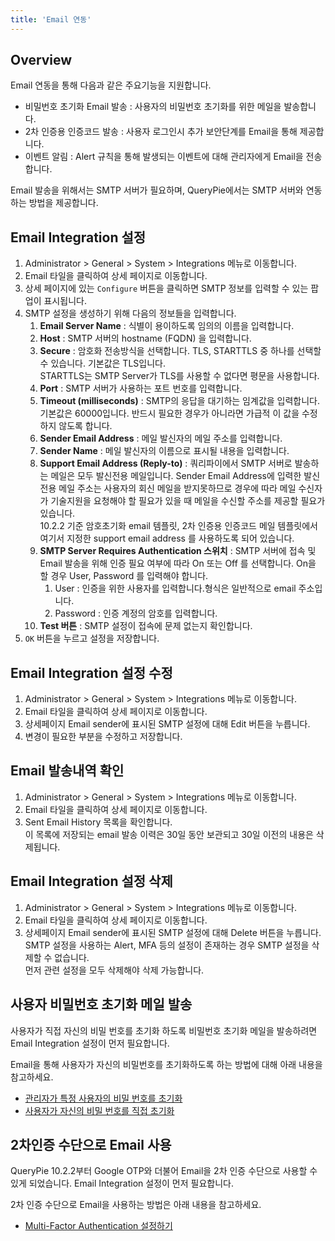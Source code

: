 ```yaml
---
title: 'Email 연동'
---
```



## Overview

Email 연동을 통해 다음과 같은 주요기능을 지원합니다.

* 비밀번호 초기화 Email 발송 : 사용자의 비밀번호 초기화를 위한 메일을 발송합니다.
* 2차 인증용 인증코드 발송 : 사용자 로그인시 추가 보안단계를 Email을 통해 제공합니다.
* 이벤트 알림 : Alert 규칙을 통해 발생되는 이벤트에 대해 관리자에게 Email을 전송합니다.

Email 발송을 위해서는 SMTP 서버가 필요하며, QueryPie에서는 SMTP 서버와 연동하는 방법을 제공합니다.

## Email Integration 설정

1. Administrator &gt; General &gt; System &gt; Integrations 메뉴로 이동합니다. 
2. Email 타일을 클릭하여 상세 페이지로 이동합니다. 
3. 상세 페이지에 있는 `Configure` 버튼을 클릭하면 SMTP 정보를 입력할 수 있는 팝업이 표시됩니다. <br/> 
4. SMTP 설정을 생성하기 위해 다음의 정보들을 입력합니다. 
    1.  **Email Server Name**  : 식별이 용이하도록 임의의 이름을 입력합니다. 
    2.  **Host**  : SMTP 서버의 hostname (FQDN) 을 입력합니다. 
    3.  **Secure**  : 암호화 전송방식을 선택합니다. TLS, STARTTLS 중 하나를 선택할 수 있습니다. 기본값은 TLS입니다.<br/>STARTTLS는 SMTP Server가 TLS를 사용할 수 없다면 평문을 사용합니다. 
    4.  **Port**  : SMTP 서버가 사용하는 포트 번호를 입력합니다.
    5.  **Timeout (milliseconds)** : SMTP의 응답을 대기하는 임계값을 입력합니다. 기본값은 60000입니다. 반드시 필요한 경우가 아니라면 가급적 이 값을 수정하지 않도록 합니다. 
    6.  **Sender Email Address**  : 메일 발신자의 메일 주소를 입력합니다. 
    7.  **Sender Name**  : 메일 발신자의 이름으로 표시될 내용을 입력합니다.
    8.  **Support Email Address (Reply-to)**  : 쿼리파이에서 SMTP 서버로 발송하는 메일은 모두 발신전용 메일입니다. Sender Email Address에 입력한 발신전용 메일 주소는 사용자의 회신 메일을 받지못하므로 경우에 따라 메일 수신자가 기술지원을 요청해야 할 필요가 있을 때 메일을 수신할 주소를 제공할 필요가 있습니다. <br/>10.2.2 기준 암호초기화 email 템플릿, 2차 인증용 인증코드 메일 템플릿에서 여기서 지정한 support email address 를 사용하도록 되어 있습니다. 
    9.  **SMTP Server Requires Authentication 스위치**  : SMTP 서버에 접속 및 Email 발송을 위해 인증 필요 여부에 따라 On 또는 Off 를 선택합니다. On을 할 경우 User, Password 를 입력해야 합니다. 
        1. User : 인증을 위한 사용자를 입력합니다.형식은 일반적으로 email 주소입니다.
        2. Password : 인증 계정의 암호를 입력합니다.
    10.  **Test 버튼**  : SMTP 설정이 접속에 문제 없는지 확인합니다.<br/> 
5. `OK` 버튼을 누르고 설정을 저장합니다. 

## Email Integration 설정 수정

1. Administrator &gt; General &gt; System &gt; Integrations 메뉴로 이동합니다. 
2. Email 타일을 클릭하여 상세 페이지로 이동합니다. 
3. 상세페이지 Email sender에 표시된 SMTP 설정에 대해 Edit 버튼을 누릅니다.<br/> 
4. 변경이 필요한 부분을 수정하고 저장합니다.

## Email 발송내역 확인

1. Administrator &gt; General &gt; System &gt; Integrations 메뉴로 이동합니다. 
2. Email 타일을 클릭하여 상세 페이지로 이동합니다. 
3. Sent Email History 목록을 확인합니다.<br/>이 목록에 저장되는 email 발송 이력은 30일 동안 보관되고 30일 이전의 내용은 삭제됩니다.<br/> 

## Email Integration 설정 삭제

1. Administrator &gt; General &gt; System &gt; Integrations 메뉴로 이동합니다. 
2. Email 타일을 클릭하여 상세 페이지로 이동합니다. 
3. 상세페이지 Email sender에 표시된 SMTP 설정에 대해 Delete 버튼을 누릅니다.<br/>SMTP 설정을 사용하는 Alert, MFA 등의 설정이 존재하는 경우 SMTP 설정을 삭제할 수 없습니다.<br/>먼저 관련 설정을 모두 삭제해야 삭제 가능합니다.<br/>

## 사용자 비밀번호 초기화 메일 발송

<Callout type="info">
사용자가 직접 자신의 비밀 번호를 초기화 하도록 비밀번호 초기화 메일을 발송하려면 Email Integration 설정이 먼저 필요합니다.
</Callout>

Email을 통해 사용자가 자신의 비밀번호를 초기화하도록 하는 방법에 대해 아래 내용을 참고하세요.

* [관리자가 특정 사용자의 비밀 번호를 초기화 ](../../../user-management/users)
* [사용자가 자신의 비밀 번호를 직접 초기화](../../../../../user-manual/my-dashboard/user-password-reset-via-email)

## 2차인증 수단으로 Email 사용

<Callout type="info">
QueryPie 10.2.2부터 Google OTP와 더불어 Email을 2차 인증 수단으로 사용할 수 있게 되었습니다. Email Integration 설정이 먼저 필요합니다.
</Callout>

2차 인증 수단으로 Email을 사용하는 방법은 아래 내용을 참고하세요.

* [Multi-Factor Authentication 설정하기](https://chequer.atlassian.net/wiki/x/AQBNLw)
